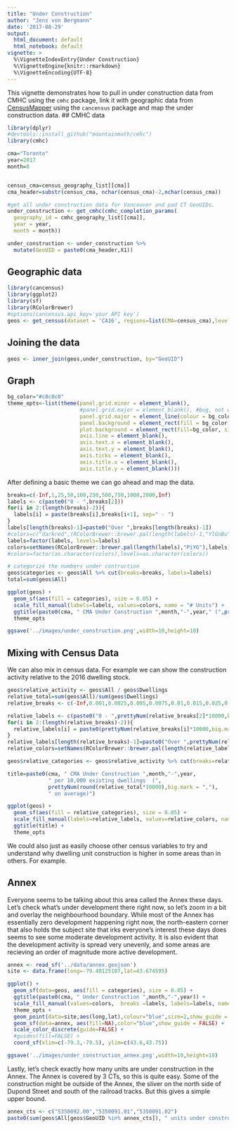 ```yaml
---
title: "Under Construction"
author: "Jens von Bergmann"
date: '2017-08-29'
output:
  html_document: default
  html_notebook: default
vignette: >
  %\VignetteIndexEntry{Under Construction}
  %\VignetteEngine{knitr::rmarkdown}
  %\VignetteEncoding{UTF-8}
---
```


This vignette demonstrates how to pull in under construction data from CMHC using the `cmhc` package,
link it with geographic data from [CensusMapper](https://censusmapper.ca) using the `cancensus`
package and map the under construction data.
## CMHC data

```r
library(dplyr)
#devtools::install_github("mountainmath/cmhc")
library(cmhc)

cma="Toronto"
year=2017
month=8


census_cma=census_geography_list[[cma]]
cma_header=substr(census_cma, nchar(census_cma)-2,nchar(census_cma))

#get all under construction data for Vancouver and pad CT GeoUIDs.
under_construction <- get_cmhc(cmhc_completion_params(
  geography_id = cmhc_geography_list[[cma]],
  year = year,
  month = month))

under_construction <- under_construction %>%
  mutate(GeoUID = paste0(cma_header,X1))
```

## Geographic data
```r
library(cancensus)
library(ggplot2)
library(sf)
library(RColorBrewer)
#options(cancensus.api_key='your API key')
geos <- get_census(dataset = 'CA16', regions=list(CMA=census_cma),level='CT',geo_format='sf')
```

## Joining the data
```r
geos <- inner_join(geos,under_construction, by="GeoUID")
```


## Graph
```r
bg_color="#c0c0c0"
theme_opts<-list(theme(panel.grid.minor = element_blank(),
                       #panel.grid.major = element_blank(), #bug, not working
                       panel.grid.major = element_line(colour = bg_color),
                       panel.background = element_rect(fill = bg_color, colour = NA),
                       plot.background = element_rect(fill=bg_color, size=1,linetype="solid"),
                       axis.line = element_blank(),
                       axis.text.x = element_blank(),
                       axis.text.y = element_blank(),
                       axis.ticks = element_blank(),
                       axis.title.x = element_blank(),
                       axis.title.y = element_blank()))

```

After defining a basic theme we can go ahead and map the data.
```r

breaks=c(-Inf,1,25,50,100,250,500,750,1000,2000,Inf)
labels <- c(paste0("0 - ",breaks[2]))
for(i in 2:(length(breaks)-2)){
  labels[i] = paste(breaks[i],breaks[i+1], sep=" - ")
}
labels[length(breaks)-1]=paste0("Over ",breaks[length(breaks)-1])
#colors=c("darkred",(RColorBrewer::brewer.pal(length(labels)-1,"YlGnBu")))
labels=factor(labels, levels=labels)
colors=setNames(RColorBrewer::brewer.pal(length(labels),"PiYG"),labels)
#colors=factor(as.character(colors),levels=as.character(colors))

# categorize the numbers under contruction
geos$categories <- geos$All %>% cut(breaks=breaks, labels=labels)
total=sum(geos$All)

ggplot(geos) +
  geom_sf(aes(fill = categories), size = 0.05) +
  scale_fill_manual(labels=labels, values=colors, name = "# Units") +
  ggtitle(paste0(cma, " CMA Under Construction ",month,"-",year," (",prettyNum(total,big.mark = ",")," total)")) +
  theme_opts

ggsave('../images/under_construction.png',width=10,height=10)

```

## Mixing with Census Data
We can also mix in census data. For example we can show the construction activity relative to the 2016 dwelling stock. 

```r

geos$relative_activity <- geos$All / geos$Dwellings 
relative_total=sum(geos$All)/sum(geos$Dwellings)
relative_breaks <- c(-Inf,0.001,0.0025,0.005,0.0075,0.01,0.015,0.025,0.05,0.1,0.5,Inf)

relative_labels <- c(paste0("0 - ",prettyNum(relative_breaks[2]*10000,big.mark = ",")))
for(i in 2:(length(relative_breaks)-2)){
  relative_labels[i] = paste0(prettyNum(relative_breaks[i]*10000,big.mark = ","), " - ",prettyNum(relative_breaks[i+1]*10000,big.mark = ","))
}
relative_labels[length(relative_breaks)-1]=paste0("Over ",prettyNum(relative_breaks[length(relative_breaks)-1]*10000,big.mark = ","))
relative_colors=setNames(RColorBrewer::brewer.pal(length(relative_labels),"RdYlGn"),relative_labels)

geos$relative_categories <- geos$relative_activity %>% cut(breaks=relative_breaks, labels=relative_labels)

title=paste0(cma, " CMA Under Construction ",month,"-",year,
             " per 10,000 existing dwellings  (",
             prettyNum(round(relative_total*10000),big.mark = ","),
             " on average)")

ggplot(geos) +
  geom_sf(aes(fill = relative_categories), size = 0.05) +
  scale_fill_manual(labels=relative_labels, values=relative_colors, name = "# Units per 10k\nExisting 2016",na.value="#808080") +
  ggtitle(title) +
  theme_opts
```

We could also just as easily choose other census variables to try and understand why dwelling unit construction is higher in some areas than in others. For example.

## Annex
Everyone seems to be talking about this area called the Annex these days. Let's check what's under development there right now,
so let's zoom in a bit and overlay the neighbourhood boundary. While most of the Annex has essentially zero development happening right now, the north-eastern corner that also holds the subject site that irks everyone's interest these days does seems to see some moderate development activity. It is also evident that the development activity is spread very unevenly, and some areas
are recieving an order of magnitude more active development.


```r

annex <- read_sf('../data/annex.geojson')
site <- data.frame(long=-79.40125107,lat=43.674595)

ggplot() +
  geom_sf(data=geos, aes(fill = categories), size = 0.05) +
  ggtitle(paste0(cma, " Under Construction ",month,"-",year)) +
  scale_fill_manual(values=colors,  breaks =labels, labels=labels, name = "# Units") +
  theme_opts +   
  geom_point(data=site,aes(long,lat),colour="blue",size=2,show_guide = FALSE) +
  geom_sf(data=annex, aes(fill=NA),color="blue",show_guide = FALSE) +
  scale_color_discrete(guide=FALSE) +
  #guides(fill=FALSE) +
  coord_sf(xlim=c(-79.3,-79.5), ylim=c(43.6,43.75))  

ggsave('../images/under_construction_annex.png',width=10,height=10)

```
Lastly, let's check exactly how many units are under construction in the Annex. The Annex is covered by 3 CTs, so this is
quite easy. Some of the construction might be outside of the Annex, the sliver on the north side of Dupond Street and south of the railroad tracks. But this gives a simple upper bound.

```r
annex_cts <- c("5350092.00","5350091.01","5350091.02")
paste0(sum(geos$All[geos$GeoUID %in% annex_cts]), " units under construction in the Annex")

```

